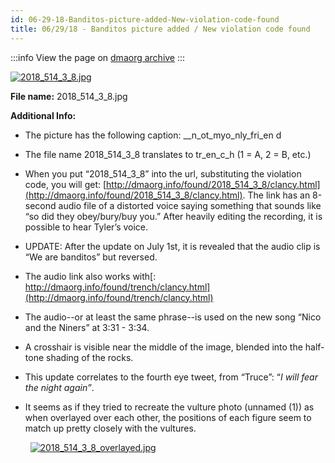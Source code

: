```yaml
---
id: 06-29-18-Banditos-picture-added-New-violation-code-found
title: 06/29/18 - Banditos picture added / New violation code found
---
```


:::info
View the page on [dmaorg archive](https://www.dmaorg.site/062918/found/15398642_14/clancy.html)
:::

[![2018_514_3_8.jpg](./assets/2018_514_3_8.jpg)](./assets/2018_514_3_8.jpg)

**File name:** 2018_514_3_8.jpg

**Additional Info:**

- The picture has the following caption: __n_ot_myo_nly_fri_en d

- The file name 2018_514_3_8 translates to tr_en_c_h (1 = A, 2 = B, etc.)

- When you put “2018_514_3_8” into the url, substituting the violation code, you will get: [http://dmaorg.info/found/2018_514_3_8/clancy.html](http://dmaorg.info/found/2018_514_3_8/clancy.html). The link has an 8-second audio file of a distorted voice saying something that sounds like “so did they obey/bury/buy you.” After heavily editing the recording, it is possible to hear Tyler’s voice.

- UPDATE: After the update on July 1st, it is revealed that the audio clip is “We are banditos” but reversed.

- The audio link also works with[: http://dmaorg.info/found/trench/clancy.html](http://dmaorg.info/found/trench/clancy.html)

- The audio--or at least the same phrase--is used on the new song “Nico and the Niners” at 3:31 - 3:34.

- A crosshair is visible near the middle of the image, blended into the half-tone shading of the rocks.

- This update correlates to the fourth eye tweet, from “Truce”: “*I will fear the night again”*.

- It seems as if they tried to recreate the vulture photo (unnamed (1)) as when overlayed over each other, the positions of each figure seem to match up pretty closely with the vultures.

&nbsp;&nbsp;&nbsp;&nbsp;&nbsp;&nbsp;&nbsp;&nbsp;[![2018_514_3_8_overlayed.jpg](./assets/2018-06-30_1218.png)](./assets/2018-06-30_1218.png)


